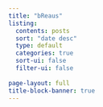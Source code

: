 ```yaml
---
title: "bReaus"
listing:
  contents: posts
  sort: "date desc"
  type: default
  categories: true
  sort-ui: false
  filter-ui: false
  
page-layout: full
title-block-banner: true
---
```




